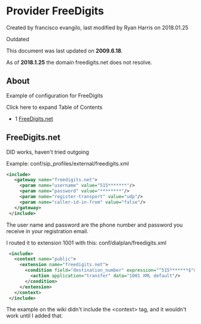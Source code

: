 
# Provider FreeDigits 

 Created by  francisco evangilo, last modified by  Ryan Harris on 2018.01.25

Outdated

This document was last updated on **2009.6.18**.

As of **2018.1.25** the domain freedigits.net does not resolve.

## About

Example of configuration for FreeDigits

Click here to expand Table of Contents

* 1 [FreeDigits.net](#freedigitsnet)

## FreeDigits.net

DID works, haven't tried outgoing

Example: conf/sip\_profiles/external/freedigits.xml

```xml
<include>
   <gateway name="freedigits.net">
     <param name="username" value="515*******"/>
     <param name="password" value="********"/>
     <param name="register-transport" value="udp"/>
     <param name="caller-id-in-from" value="false"/>
   </gateway>
 </include>
```

The user name and password are the phone number and password you receive in your registration email.

I routed it to extension 1001 with this: conf/dialplan/freedigits.xml

```xml
 <include>
   <context name="public">
     <extension name="freedigits.net">
       <condition field="destination_number" expression="^515*******$">
         <action application="transfer" data="1001 XML default"/>
       </condition>
     </extension>
   </context>
 </include>
```

The example on the wiki didn't include the &lt;context> tag, and it wouldn't work until I added that.



